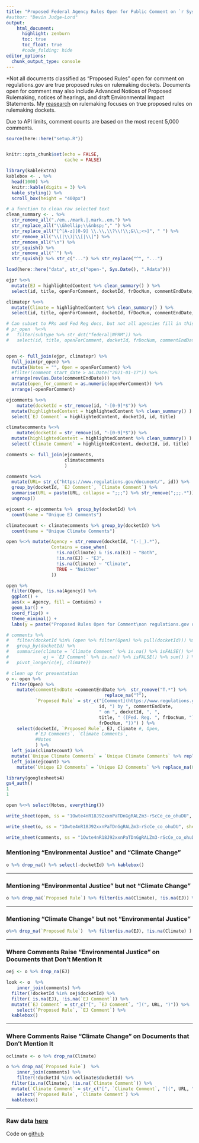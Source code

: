```yaml
---
title: "Proposed Federal Agency Rules Open for Public Comment on `r Sys.Date()`"
#author: "Devin Judge-Lord"
output:
    html_document:
      highlight: zenburn
      toc: true
      toc_float: true
      #code_folding: hide
editor_options: 
  chunk_output_type: console
---
```



*Not all documents classified as "Proposed Rules" open for comment on regulations.gov are true proposed rules on rulemaking dockets. Documents open for comment may also include Advanced Notices of Proposed Rulemaking, notices of hearings, and draft Environmental Impact Statements. My [reasearch](https://judgelord.github.io/research/) on rulemaking focuses on true proposed rules on rulemaking dockets.

Due to API limits, comment counts are based on the most recent 5,000 comments.

```r
source(here::here("setup.R"))


knitr::opts_chunk$set(echo = FALSE, 
                      cache = FALSE)

library(kableExtra)
kablebox <- . %>% 
  head(1000) %>% 
  knitr::kable(digits = 3) %>% 
  kable_styling() %>% 
  scroll_box(height = "400px")
```


```r

# a function to clean raw selected text
clean_summary <- . %>% 
  str_remove_all("./em../mark.|.mark..em.") %>%
  str_replace_all("\\&hellip;\\&nbsp;"," ") %>% 
  str_replace_all("[^[A-z][0-9] \\.\\,\\?\\!\\;&\\;<>]", " ") %>% 
  str_remove_all("\\(|\\)|\\[|\\]") %>%
  str_remove_all("\n") %>% 
  str_squish() %>%
  str_remove_all("`") %>%
  str_squish() %>% str_c("...") %>% str_replace("^", "...")

load(here::here("data", str_c("open-", Sys.Date(), ".Rdata")))

ejpr %<>% 
  mutate(EJ = highlightedContent %>% clean_summary() ) %>% 
  select(id, title, openForComment, docketId, frDocNum, commentEndDate, EJ) 

climatepr %<>% 
  mutate(Climate = highlightedContent %>% clean_summary() ) %>% 
  select(id, title, openForComment, docketId, frDocNum, commentEndDate, Climate)

# Can subset to PRs and Fed Reg docs, but not all agencies fill in this field (e.g. DOE EERE), leading many to be dropped in error
# pr_open  %<>% 
#   filter(subtype %>% str_dct("federal|NPRM")) %>% 
#   select(id, title, openForComment, docketId, frDocNum, commentEndDate)


open <- full_join(ejpr, climatepr) %>% 
  full_join(pr_open) %>% 
  mutate(Notes = "", Open = openForComment) %>% 
  #filter(comment_start_date > as.Date("2021-01-17")) %>% 
  arrange(rev(as.Date(commentEndDate))) %>% 
  mutate(open_for_comment = as.numeric(openForComment)) %>% 
  arrange(-openForComment)
```

```r
ejcomments %<>% 
    mutate(docketId = str_remove(id, "-[0-9]*$")) %>%
  mutate(highlightedContent = highlightedContent %>% clean_summary() )  %>% 
  select(`EJ Comment` = highlightedContent, docketId, id, title)

climatecomments %<>%
    mutate(docketId = str_remove(id, "-[0-9]*$")) %>%
  mutate(highlightedContent = highlightedContent %>% clean_summary() )  %>% 
  select(`Climate Comment` = highlightedContent, docketId, id, title)

comments <- full_join(ejcomments, 
                      climatecomments
                      )

comments %<>% 
  mutate(URL= str_c("https://www.regulations.gov/document/", id)) %>%
  group_by(docketId, `EJ Comment`, `Climate Comment`) %>%
  summarise(URL = paste(URL, collapse = ";;;") %>% str_remove(";;;.*")) %>% 
  ungroup()

ejcount <- ejcomments %>%  group_by(docketId) %>% 
  count(name = "Unique EJ Comments")

climatecount <- climatecomments %>% group_by(docketId) %>% 
  count(name = "Unique Climate Comments")
```


```r
open %<>% mutate(Agency = str_remove(docketId, "(-|_).*"),
                 Contains = case_when(
                   !is.na(Climate) & !is.na(EJ) ~ "Both",
                   !is.na(EJ) ~ "EJ",
                   !is.na(Climate) ~ "Climate",
                   TRUE ~ "Neither"
                 ))

open %>% 
  filter(Open, !is.na(Agency)) %>% 
  ggplot() + 
  aes(x = Agency, fill = Contains) + 
  geom_bar() + 
  coord_flip() + 
  theme_minimal() + 
  labs(y = paste("Proposed Rules Open for Comment\non regulations.gov on", Sys.Date()))

# comments %>% 
#   filter(docketId %in% (open %>% filter(Open) %>% pull(docketId))) %>% 
#   group_by(docketId) %>% 
#   summarise(climate = `Climate Comment` %>% is.na() %>% isFALSE() %>% sum(),
#             ej = `EJ Comment` %>% is.na() %>% isFALSE() %>% sum() ) %>% 
#   pivot_longer(c(ej, climate))
```

```r

# clean up for presentation
o <- open %>% 
  filter(Open) %>% 
    mutate(commentEndDate =commentEndDate %>%  str_remove("T.*") %>% 
                                     replace_na("?"), 
           `Proposed Rule` = str_c("[Comment](https://www.regulations.gov/document/", 
                                   id, ") by ", commentEndDate, 
                                   " on ", docketId, ", ", 
                                   title, " ([Fed. Reg. ", frDocNum, "]( https://www.federalregister.gov/d/", 
                                   frDocNum, "))") ) %>%
    select(docketId, `Proposed Rule`, EJ, Climate #, Open, 
           #`EJ Comments`, `Climate Comments`, 
           #Notes
           ) %>%
  left_join(climatecount) %>% 
  mutate(`Unique Climate Comments` = `Unique Climate Comments` %>% replace_na(0)) %>% 
  left_join(ejcount) %>% 
    mutate(`Unique EJ Comments` = `Unique EJ Comments` %>% replace_na(0))
```

```r
library(googlesheets4)
gs4_auth()
1
1

open %<>% select(Notes, everything())

write_sheet(open, ss = "1Owte4nR18J92xxnPaTDnGgRALZm3-rScCe_co_ohuDU", sheet = "raw")

write_sheet(o, ss = "1Owte4nR18J92xxnPaTDnGgRALZm3-rScCe_co_ohuDU", sheet = "formatted")

write_sheet(comments, ss = "1Owte4nR18J92xxnPaTDnGgRALZm3-rScCe_co_ohuDU", sheet = "comments")
```



### Mentioning "Environmental Justice" and "Climate Change"

```r
o %>% drop_na() %>% select(-docketId) %>% kablebox()
```

---

### Mentioning "Environmental Justice" but not "Climate Change"

```r
o %>% drop_na(`Proposed Rule`) %>% filter(is.na(Climate), !is.na(EJ)) %>% select(-Climate, -docketId) %>% kablebox()
```

---

### Mentioning "Climate Change" but not "Environmental Justice"

```r
o%>% drop_na(`Proposed Rule`)  %>% filter(is.na(EJ), !is.na(Climate) ) %>% select(-EJ, -docketId) %>% kablebox()
```

---

### Where Comments Raise "Environmental Justice" on Documents that Don't Mention It

```r
oej <- o %>% drop_na(EJ)

look <- o  %>% 
    inner_join(comments) %>% 
  filter(!docketId %in% oej$docketId) %>% 
  filter( is.na(EJ), !is.na(`EJ Comment`)) %>% 
  mutate(`EJ Comment` = str_c("[", `EJ Comment`, "](", URL, ")")) %>% 
    select(`Proposed Rule`, `EJ Comment`) %>% 
  kablebox()
```



---

### Where Comments Raise "Climate Change" on Documents that Don't Mention It

```r
oclimate <- o %>% drop_na(Climate)

o %>% drop_na(`Proposed Rule`)  %>% 
    inner_join(comments) %>% 
    filter(!docketId %in% oclimate$docketId) %>% 
  filter(is.na(Climate), !is.na(`Climate Comment`)) %>% 
  mutate(`Climate Comment` = str_c("[", `Climate Comment`, "](", URL, ")")) %>% 
    select(`Proposed Rule`, `Climate Comment`) %>% 
  kablebox()
```

---

### Raw data [here](https://docs.google.com/spreadsheets/d/1Owte4nR18J92xxnPaTDnGgRALZm3-rScCe_co_ohuDU/edit?usp=sharing) {-}

Code on [github](https://github.com/judgelord/rulemaking)